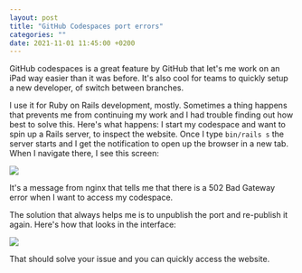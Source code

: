 ```yaml
---
layout: post
title: "GitHub Codespaces port errors"
categories: ""
date: 2021-11-01 11:45:00 +0200
---
```


GitHub codespaces is a great feature by GitHub that let's me work on an iPad way easier than it was before.
It's also cool for teams to quickly setup a new developer, of switch between branches.

I use it for Ruby on Rails development, mostly. Sometimes a thing happens that prevents me from continuing
my work and I had trouble finding out how best to solve this. Here's what happens:
I start my codespace and want to spin up a Rails server, to inspect the website.
Once I type `bin/rails s` the server starts and I get the notification to open up the browser in a new tab.
When I navigate there, I see this screen:

![](./IMG_0122.png)

It's a message from nginx that tells me that there is a 502 Bad Gateway error when I want to access my codespace.

The solution that always helps me is to unpublish the port and re-publish it again.
Here's how that looks in the interface:


![](./IMG_0126.png)

That should solve your issue and you can quickly access the website.